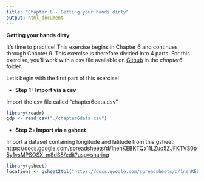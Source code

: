 ```yaml
---
title: "Chapter 6 - Getting your hands dirty"
output: html_document
---
```


**Getting your hands dirty**

It's time to practice! This exercise begins in Chapter 6 and continues through Chapter 9. This exercise is therefore divided into 4 parts. For this exercise, you'll work with a csv file available on [Github](https://github.com/warint/DPR){target="_blank"} in the *chapter6* folder.

Let's begin with the first part of this exercise!

* **Step 1 : Import via a csv**

Import the csv file called "chapter6data.csv".

```r
library(readr)
gdp <- read_csv("./chapter6data.csv")
```

* **Step 2 : Import via a gsheet** 

Import a dataset containing longitude and latitude from this gsheet: <https://docs.google.com/spreadsheets/d/1nehKEBKTQx11LZuo5ZJFKTVS0p5y1ysMPSOSX_m8dS8/edit?usp=sharing>

```r
library(gsheet)
locations <- gsheet2tbl("https://docs.google.com/spreadsheets/d/1nehKEBKTQx11LZuo5ZJFKTVS0p5y1ysMPSOSX_m8dS8/edit?usp=sharing")
```


